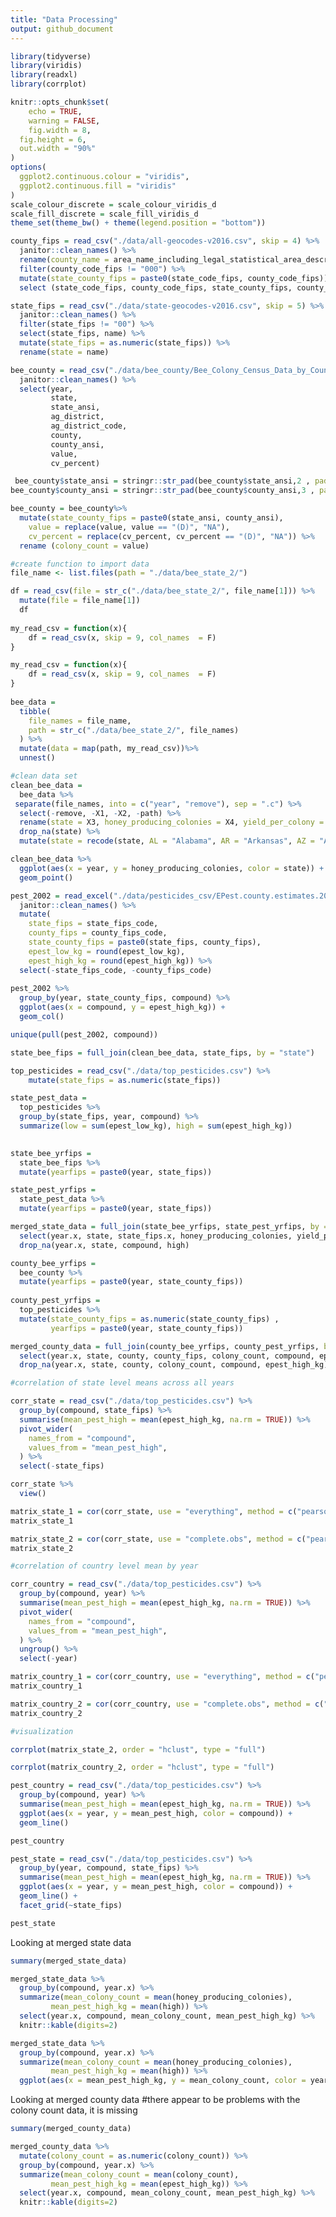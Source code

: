 ```yaml
---
title: "Data Processing"
output: github_document
---
```


```r
library(tidyverse)
library(viridis)
library(readxl)
library(corrplot)

knitr::opts_chunk$set(
	echo = TRUE,
	warning = FALSE,
	fig.width = 8, 
  fig.height = 6,
  out.width = "90%"
)
options(
  ggplot2.continuous.colour = "viridis",
  ggplot2.continuous.fill = "viridis"
)
scale_colour_discrete = scale_colour_viridis_d
scale_fill_discrete = scale_fill_viridis_d
theme_set(theme_bw() + theme(legend.position = "bottom"))
```

```r
county_fips = read_csv("./data/all-geocodes-v2016.csv", skip = 4) %>%
  janitor::clean_names() %>%
  rename(county_name = area_name_including_legal_statistical_area_description) %>%
  filter(county_code_fips != "000") %>%
  mutate(state_county_fips = paste0(state_code_fips, county_code_fips)) %>%
  select (state_code_fips, county_code_fips, state_county_fips, county_name)

state_fips = read_csv("./data/state-geocodes-v2016.csv", skip = 5) %>%
  janitor::clean_names() %>%
  filter(state_fips != "00") %>%
  select(state_fips, name) %>%
  mutate(state_fips = as.numeric(state_fips)) %>%
  rename(state = name)
```

```r
bee_county = read_csv("./data/bee_county/Bee_Colony_Census_Data_by_County 2.csv") %>% 
  janitor::clean_names() %>% 
  select(year, 
         state, 
         state_ansi, 
         ag_district, 
         ag_district_code, 
         county, 
         county_ansi, 
         value, 
         cv_percent) 

 bee_county$state_ansi = stringr::str_pad(bee_county$state_ansi,2 , pad = "0")
bee_county$county_ansi = stringr::str_pad(bee_county$county_ansi,3 , pad = "0")

bee_county = bee_county%>% 
  mutate(state_county_fips = paste0(state_ansi, county_ansi),
    value = replace(value, value == "(D)", "NA"),
    cv_percent = replace(cv_percent, cv_percent == "(D)", "NA")) %>% 
  rename (colony_count = value)


```

```r
#create function to import data
file_name <- list.files(path = "./data/bee_state_2/") 

df = read_csv(file = str_c("./data/bee_state_2/", file_name[1])) %>%
  mutate(file = file_name[1])
  df
  
my_read_csv = function(x){
    df = read_csv(x, skip = 9, col_names  = F)
}

my_read_csv = function(x){
    df = read_csv(x, skip = 9, col_names  = F)
}
  
bee_data = 
  tibble(
    file_names = file_name,
    path = str_c("./data/bee_state_2/", file_names)
  ) %>% 
  mutate(data = map(path, my_read_csv))%>% 
  unnest()

#clean data set
clean_bee_data =
  bee_data %>%
 separate(file_names, into = c("year", "remove"), sep = ".c") %>%
  select(-remove, -X1, -X2, -path) %>%
  rename(state = X3, honey_producing_colonies = X4, yield_per_colony = X5, production = X6, stocks = X7, price_per_pound = X8, production_value = X9) %>%
  drop_na(state) %>%
  mutate(state = recode(state, AL = "Alabama", AR = "Arkansas", AZ = "Arizona", CA = "California", CO = "Colorado", FL = "Florida", GA = "Georgia", HI = "Hawaii", IA = "Iowa", IL = "Illinois", ID = "Idaho", IN = "Indiana", KS = "Kansas", KY = "Kentucky", LA = "Louisiana", ME = "Maine", MD = "Maryland", MI = "Michigan", MN = "Minnesota", MO = "Missouri", MT = "Montana", MS = "Mississippi", NC = "North Carolina", ND = "North Dakota", NE = "Nebraska", NJ = "New Jersey", NM = "New Mexico", NV = "Nevada", NY = "New York", OH = "Ohio", OK = "Oklahoma", OR = "Oregon", PA = "Pennsylvania", SC = "South Carolina", SD = "South Dakota", TN = "Tennessee", TX = "Texas", UT = "Utah", VA = "Virginia", VT = "Vermont", WA = "Washington", WV = "West Virginia", WI = "Wisconsin", WY = "Wyoming"  ))

clean_bee_data %>%
  ggplot(aes(x = year, y = honey_producing_colonies, color = state)) +
  geom_point()

```


```r

pest_2002 = read_excel("./data/pesticides_csv/EPest.county.estimates.2002.xlsx") %>% 
  janitor::clean_names() %>% 
  mutate(
    state_fips = state_fips_code,
    county_fips = county_fips_code,
    state_county_fips = paste0(state_fips, county_fips),
    epest_low_kg = round(epest_low_kg),
    epest_high_kg = round(epest_high_kg)) %>%
  select(-state_fips_code, -county_fips_code)
    
pest_2002 %>% 
  group_by(year, state_county_fips, compound) %>% 
  ggplot(aes(x = compound, y = epest_high_kg)) + 
  geom_col() 

unique(pull(pest_2002, compound))

```

```r
state_bee_fips = full_join(clean_bee_data, state_fips, by = "state")

top_pesticides = read_csv("./data/top_pesticides.csv") %>%
    mutate(state_fips = as.numeric(state_fips))

state_pest_data = 
  top_pesticides %>%
  group_by(state_fips, year, compound) %>%
  summarize(low = sum(epest_low_kg), high = sum(epest_high_kg)) 
  
```

```r
state_bee_yrfips = 
  state_bee_fips %>%
  mutate(yearfips = paste0(year, state_fips))

state_pest_yrfips = 
  state_pest_data %>%
  mutate(yearfips = paste0(year, state_fips))

merged_state_data = full_join(state_bee_yrfips, state_pest_yrfips, by = "yearfips") %>%
  select(year.x, state, state_fips.x, honey_producing_colonies, yield_per_colony, production, compound, low, high) %>%
  drop_na(year.x, state, compound, high)

```

```r
county_bee_yrfips = 
  bee_county %>%
  mutate(yearfips = paste0(year, state_county_fips))
         
county_pest_yrfips = 
  top_pesticides %>%
  mutate(state_county_fips = as.numeric(state_county_fips) ,
         yearfips = paste0(year, state_county_fips))

merged_county_data = full_join(county_bee_yrfips, county_pest_yrfips, by = "yearfips") %>%
  select(year.x, state, county, county_fips, colony_count, compound, epest_low_kg, epest_high_kg) %>%
  drop_na(year.x, state, county, colony_count, compound, epest_high_kg)

```


```r

#correlation of state level means across all years

corr_state = read_csv("./data/top_pesticides.csv") %>% 
  group_by(compound, state_fips) %>%
  summarise(mean_pest_high = mean(epest_high_kg, na.rm = TRUE)) %>% 
  pivot_wider(
    names_from = "compound",
    values_from = "mean_pest_high",
  ) %>% 
  select(-state_fips)

corr_state %>%
  view()

matrix_state_1 = cor(corr_state, use = "everything", method = c("pearson"))
matrix_state_1

matrix_state_2 = cor(corr_state, use = "complete.obs", method = c("pearson"))
matrix_state_2

#correlation of country level mean by year 

corr_country = read_csv("./data/top_pesticides.csv") %>% 
  group_by(compound, year) %>%
  summarise(mean_pest_high = mean(epest_high_kg, na.rm = TRUE)) %>% 
  pivot_wider(
    names_from = "compound",
    values_from = "mean_pest_high",
  ) %>%
  ungroup() %>%
  select(-year)

matrix_country_1 = cor(corr_country, use = "everything", method = c("pearson"))
matrix_country_1

matrix_country_2 = cor(corr_country, use = "complete.obs", method = c("pearson"))
matrix_country_2

#visualization 

corrplot(matrix_state_2, order = "hclust", type = "full")

corrplot(matrix_country_2, order = "hclust", type = "full")
```

```r

pest_country = read_csv("./data/top_pesticides.csv") %>% 
  group_by(compound, year) %>%
  summarise(mean_pest_high = mean(epest_high_kg, na.rm = TRUE)) %>% 
  ggplot(aes(x = year, y = mean_pest_high, color = compound)) + 
  geom_line() 

pest_country

pest_state = read_csv("./data/top_pesticides.csv") %>% 
  group_by(year, compound, state_fips) %>%
  summarise(mean_pest_high = mean(epest_high_kg, na.rm = TRUE)) %>% 
  ggplot(aes(x = year, y = mean_pest_high, color = compound)) + 
  geom_line() + 
  facet_grid(~state_fips)

pest_state

```

Looking at merged state data

```r
summary(merged_state_data)

merged_state_data %>%
  group_by(compound, year.x) %>%
  summarize(mean_colony_count = mean(honey_producing_colonies),
         mean_pest_high_kg = mean(high)) %>%
  select(year.x, compound, mean_colony_count, mean_pest_high_kg) %>%
  knitr::kable(digits=2)

merged_state_data %>%
  group_by(compound, year.x) %>%
  summarize(mean_colony_count = mean(honey_producing_colonies),
         mean_pest_high_kg = mean(high)) %>%
  ggplot(aes(x = mean_pest_high_kg, y = mean_colony_count, color = year.x)) + geom_smooth() + facet_grid(~compound)

```

Looking at merged county data
#there appear to be problems with the colony count data, it is missing

```r
summary(merged_county_data)

merged_county_data %>%
  mutate(colony_count = as.numeric(colony_count)) %>%
  group_by(compound, year.x) %>%
  summarize(mean_colony_count = mean(colony_count),
         mean_pest_high_kg = mean(epest_high_kg)) %>%
  select(year.x, compound, mean_colony_count, mean_pest_high_kg) %>%
  knitr::kable(digits=2)

```

